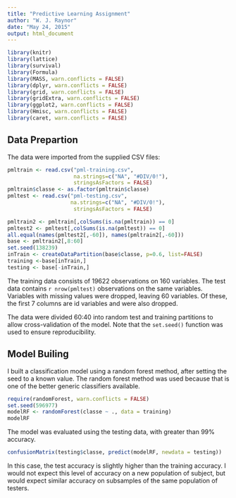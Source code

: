 ```yaml
---
title: "Predictive Learning Assignment"
author: "W. J. Raynor"
date: "May 24, 2015"
output: html_document
---
```


```r
library(knitr)
library(lattice)
library(survival)
library(Formula)
library(MASS, warn.conflicts = FALSE)
library(dplyr, warn.conflicts = FALSE)
library(grid, warn.conflicts = FALSE)
library(gridExtra, warn.conflicts = FALSE)
library(ggplot2, warn.conflicts = FALSE)
library(Hmisc, warn.conflicts = FALSE)
library(caret, warn.conflicts = FALSE)
```

## Data Prepartion
The data were imported from the supplied CSV files:
```r
pmltrain <- read.csv("pml-training.csv",
                     na.strings=c("NA", "#DIV/0!"),
                     stringsAsFactors = FALSE)
pmltrain$classe <- as.factor(pmltrain$classe)
pmltest <- read.csv("pml-testing.csv",
                    na.strings=c("NA", "#DIV/0!"),
                     stringsAsFactors = FALSE)

pmltrain2 <- pmltrain[,colSums(is.na(pmltrain)) == 0]
pmltest2 <- pmltest[,colSums(is.na(pmltest)) == 0]
all.equal(names(pmltest2[,-60]), names(pmltrain2[,-60]))
base <- pmltrain2[,8:60]
set.seed(138239)
inTrain <- createDataPartition(base$classe, p=0.6, list=FALSE)
training <-base[inTrain,]
testing <- base[-inTrain,]
```
The training data consists of 19622  observations on 160 variables. The test data contains `r nrow(pmltest)` observations on the same variables. Variables with missing values were dropped, leaving 60 variables. Of these, the first 7 columns are id variables and were also dropped. 

The data were divided 60:40 into random test and training partitions to allow cross-validation of the model. Note that the `set.seed()` function was used to ensure reproducibility. 



## Model Builing

I built a classification model using a random forest method, after setting the seed to a known value. The random forest method was used because that is one of the better generic classifiers available. 
```r
require(randomForest, warn.conflicts = FALSE)
set.seed(596977)
modelRF <- randomForest(classe ~ ., data = training) 
modelRF
```
The model was evaluated using the testing data, with greater than 99% accuracy.
```r
confusionMatrix(testing$classe, predict(modelRF, newdata = testing))
```
In this case, the test accuracy is slightly higher than the training accuracy. I would not expect this level of accuracy on a new population of subject, but would expect similar accuracy on subsamples of the same population of testers. 




